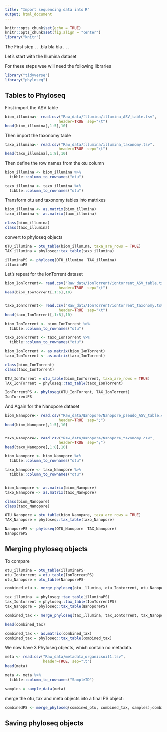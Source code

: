 ```yaml
---
title: "Import sequencing data into R"
output: html_document
---
```


```r
knitr::opts_chunk$set(echo = TRUE)
knitr::opts_chunk$set(fig.align = "center")
library("knitr")
```

The First step .
. .bla bla bla .
. .



Let's start with the Illumina dataset

For these steps wee will need the following libraries

```r
library("tidyverse")
library("phyloseq")
```

Tables to Phyloseq
----
First import the ASV table

```r
biom_illumina<- read.csv("Raw_data/Illumina/illumina_ASV_table.tsv", 
                        header=TRUE, sep="\t")
head(biom_illumina[,1:5],10)
```

Then import the taxonomy table

```r
taxo_illumina<- read.csv("Raw_data/Illumina/illumina_taxonomy.tsv", 
                        header=TRUE, sep="\t")
head(taxo_illumina[,1:8],10)
```

Then define the row names from the otu column

```r
biom_illumina <- biom_illumina %>%
  tibble::column_to_rownames("otu") 

taxo_illumina <- taxo_illumina %>%
  tibble::column_to_rownames("otu") 
```

Transform otu and taxonomy tables into matrixes

```r
biom_illumina <- as.matrix(biom_illumina)
taxo_illumina <- as.matrix(taxo_illumina)

class(biom_illumina)
class(taxo_illumina) 
```

convert to phyloseq objects

```r
OTU_illumina = otu_table(biom_illumina, taxa_are_rows = TRUE)
TAX_illumina = phyloseq::tax_table(taxo_illumina)

illuminaPS <- phyloseq(OTU_illumina, TAX_illumina)
illuminaPS
```


Let's repeat for the IonTorrent dataset 

```r
biom_IonTorrent<- read.csv("Raw_data/IonTorrent/iontorrent_ASV_table.tsv", 
                        header=TRUE, sep="\t")
head(biom_IonTorrent[,1:5],10)


taxo_IonTorrent<- read.csv("Raw_data/IonTorrent/iontorrent_taxonomy.tsv", 
                        header=TRUE, sep="\t")
head(taxo_IonTorrent[,1:8],10)

biom_IonTorrent <- biom_IonTorrent %>%
  tibble::column_to_rownames("otu") 

taxo_IonTorrent <- taxo_IonTorrent %>%
  tibble::column_to_rownames("otu") 

biom_IonTorrent <- as.matrix(biom_IonTorrent)
taxo_IonTorrent <- as.matrix(taxo_IonTorrent)

class(biom_IonTorrent)
class(taxo_IonTorrent) 

OTU_IonTorrent = otu_table(biom_IonTorrent, taxa_are_rows = TRUE)
TAX_IonTorrent = phyloseq::tax_table(taxo_IonTorrent)

IonTorrentPS <- phyloseq(OTU_IonTorrent, TAX_IonTorrent)
IonTorrentPS
```

And Again for the Nanopore dataset 

```r
biom_Nanopore<- read.csv("Raw_data/Nanopore/Nanopore_pseudo_ASV_table.csv", 
                        header=TRUE, sep=";")
head(biom_Nanopore[,1:5],10)


taxo_Nanopore<- read.csv("Raw_data/Nanopore/Nanopore_taxonomy.csv", 
                        header=TRUE, sep=";")
head(taxo_Nanopore[,1:8],10)

biom_Nanopore <- biom_Nanopore %>%
  tibble::column_to_rownames("otu") 

taxo_Nanopore <- taxo_Nanopore %>%
  tibble::column_to_rownames("otu") 


biom_Nanopore <- as.matrix(biom_Nanopore)
taxo_Nanopore <- as.matrix(taxo_Nanopore)

class(biom_Nanopore)
class(taxo_Nanopore) 

OTU_Nanopore = otu_table(biom_Nanopore, taxa_are_rows = TRUE)
TAX_Nanopore = phyloseq::tax_table(taxo_Nanopore)

NanoporePS <- phyloseq(OTU_Nanopore, TAX_Nanopore)
NanoporePS
```

Merging phyloseq objects
----

To compare 


```r
otu_illumina = otu_table(illuminaPS)
otu_Iontorrent = otu_table(IonTorrentPS)
otu_Nanopore = otu_table(NanoporePS)

combined_otu <- merge_phyloseq(otu_illumina, otu_Iontorrent, otu_Nanopore)
```


```r
tax_illumina  = phyloseq::tax_table(illuminaPS)
tax_Iontorrent = phyloseq::tax_table(IonTorrentPS)
tax_Nanopore = phyloseq::tax_table(NanoporePS)

combined_tax <- merge_phyloseq(tax_illumina, tax_Iontorrent, tax_Nanopore)

head(combined_tax)

combined_tax <- as.matrix(combined_tax)
combined_tax = phyloseq::tax_table(combined_tax)
```


We now have 3 Phyloseq objects, which contain no metadata.



```r
meta <- read.csv("Raw_data/metadata_organicsoil1.tsv", 
                 header=TRUE, sep="\t")
head(meta)

meta <- meta %>% 
  tibble::column_to_rownames("SampleID")

samples = sample_data(meta)
```

merge the otu, tax and meta objects into a final PS object: 

```r
combinedPS <- merge_phyloseq(combined_otu, combined_tax, samples);combinedPS

```

Saving phyloseq objects
----












